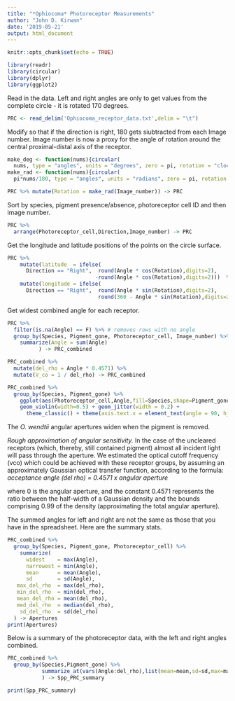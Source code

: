 ```yaml
---
title: "*Ophiocoma* Photoreceptor Measurements"
author: "John D. Kirwan"
date: '2019-05-21'
output: html_document
---
```



```r
knitr::opts_chunk$set(echo = TRUE)
```

```r
library(readr)
library(circular)
library(dplyr)
library(ggplot2)
```

Read in the data. Left and right angles are only to get values from the complete circle - it is rotated 170 degrees.

```r
PRC <- read_delim('Ophiocoma_receptor_data.txt',delim = "\t")
```

Modify so that if the direction is right, 180 gets siubtracted from each Image number. Image number is now a proxy for the angle of rotation around the central proximal-distal axis of the receptor. 

```r
make_deg <- function(nums){circular(
  nums, type = "angles", units = "degrees", zero = pi, rotation = "clock")}
make_rad <- function(nums){circular(
  pi*nums/180, type = "angles", units = "radians", zero = pi, rotation = "clock")}

PRC %>% mutate(Rotation = make_rad(Image_number)) -> PRC
```


Sort by species, pigment presence/absence, photoreceptor cell ID and then image number. 

```r
PRC %>%
  arrange(Photoreceptor_cell,Direction,Image_number) -> PRC
```

Get the longitude and latitude positions of the points on the circle surface.

```r
PRC %>%
    mutate(latitude  = ifelse(
      Direction == "Right",  round(Angle * cos(Rotation),digits=2), 
                            -round(Angle * cos(Rotation),digits=2)))  %>%
    mutate(longitude = ifelse(
      Direction == "Right",  round(Angle * sin(Rotation),digits=2),
                             round(360 - Angle * sin(Rotation),digits=2))) -> PRC
```


Get widest combined angle for each receptor.

```r
PRC %>%
  filter(is.na(Angle) == F) %>% # removes rows with no angle
  group_by(Species, Pigment_gone, Photoreceptor_cell, Image_number) %>%
    summarize(Angle = sum(Angle)
          ) -> PRC_combined

PRC_combined %>%
  mutate(del_rho = Angle * 0.4571) %>%
  mutate(V_co = 1 / del_rho) -> PRC_combined

PRC_combined %>%
  group_by(Species, Pigment_gone) %>%
    ggplot(aes(Photoreceptor_cell,Angle,fill=Species,shape=Pigment_gone)) +
    geom_violin(width=0.5) + geom_jitter(width = 0.2) + 
      theme_classic() + theme(axis.text.x = element_text(angle = 90, hjust = 1)) 
```

The *O. wendtii* angular apertures widen when the pigment is removed. 

*Rough approximation of angular sensitivity.* In the case of the uncleared receptors (which, thereby, still contained pigment) almost all incident light will pass through the aperture. We estimated the optical cutoff frequency (vco) which could be achieved with these receptor groups, by assuming an approximately Gaussian optical transfer function, according to the formula: *acceptance angle (del rho) =  0.4571 x angular aperture*

where  0  is  the  angular  aperture,  and  the  constant  0.4571  represents  the  ratio between the half-width of a Gaussian density and the bounds comprising 0.99 of the density (approximating  the  total  angular  aperture). 

The summed angles for left and right are not the same as those that you have in the spreadsheet. Here are the summary stats.

```r
PRC_combined %>%
  group_by(Species, Pigment_gone, Photoreceptor_cell) %>%
    summarize(
      widest    = max(Angle),
      narrowest = min(Angle),
      mean      = mean(Angle),
      sd        = sd(Angle),
   max_del_rho  = max(del_rho),
   min_del_rho  = min(del_rho),
   mean_del_rho = mean(del_rho),
   med_del_rho  = median(del_rho),
    sd_del_rho  = sd(del_rho)
  ) -> Apertures
print(Apertures)
```

Below is a summary of the photoreceptor data, with the left and right angles combined.

```r
PRC_combined %>%
  group_by(Species,Pigment_gone) %>%
           summarize_at(vars(Angle:del_rho),list(mean=mean,sd=sd,max=max,min=min),na.rm = TRUE
           ) -> Spp_PRC_summary

print(Spp_PRC_summary)
```
